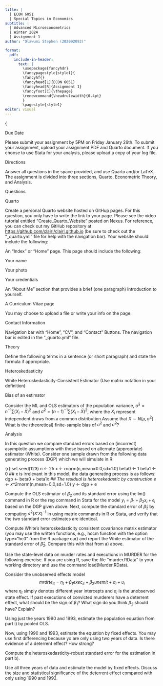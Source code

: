 ```yaml
---
title: |
  | ECON 6051 
  | Special Topics in Economics
subtitle: |
  | Advanced Microeconometrics
  | Winter 2024
  | Assignment 1
author: "Olawumi Stephen (202092092)"

format: 
  pdf:
    include-in-header: 
      text: |
        \usepackage{fancyhdr}
        \fancypagestyle{style1}{
        \fancyhf{}
        \fancyhead[L]{ECON 6051}
        \fancyhead[R]{Assignment 1}
        \fancyfoot[C]{\thepage}
        \renewcommand{\headrulewidth}{0.4pt}
        }
        \pagestyle{style1}
editor: visual
---
```


{\thispagestyle{style1}

\vspace{-1in}

Due Date

Please submit your assignment by 5PM on Friday January 26th. To submit your assignment, upload your assignment PDF and Quarto document. If you choose to use Stata for your analysis, please upload a copy of your log file.

Directions

Answer all questions in the space provided, and use Quarto and/or LaTeX. The assignment is divided into three sections, Quarto, Econometric Theory, and Analysis.

Questions

Quarto

Create a personal Quarto website hosted on GitHup pages. For this question, you only have to write the link to your page. Please see the video tutorial entitled "Create_Quarto_Website" posted on Nexus. For reference, you can check out my GitHub repository at <https://github.com/clairl/clairl.github.io> (be sure to check out the "\_quarto.yml" file for help with the navigation bar). Your website should include the following:

An "Index" or "Home" page. This page should include the following:

Your name

Your photo

Your credentials

An "About Me" section that provides a brief (one paragraph) introduction to yourself.

A Curriculum Vitae page

You may choose to upload a file or write your info on the page.

Contact Information

Navigation bar with "Home", "CV", and "Contact" Buttons. The navigation bar is edited in the "\_quarto.yml" file.

\vspace{1in}

Theory

Define the following terms in a sentence (or short paragraph) and state the formula if appropriate.

Heteroskedasticity

\vspace{1in}

White Heteroskedasticity-Consistent Estimator (Use matrix notation in your definition)

\vspace{1in}

Bias of an estimator\vspace{1in}

Consider the ML and OLS estimators of the population variance, $\tilde\sigma^2=n^{-1}\sum(X_i-\bar X)^2$ and $\hat\sigma^2=(n-1)^{-1}\sum(X_i-\bar X)^2$, where the $X_i$ represent independent draws from a common distribution.Assume that $X\sim N(\mu,\sigma^2)$. What is the (theoretical) finite-sample bias of $\hat\sigma^2$ and $\tilde\sigma^2$?

\vspace{1in}

Analysis

In this question we compare standard errors based on (incorrect) asymptotic assumptions with those based on alternate (appropriate) estimator (White). Consider one sample drawn from the following data generating process (DGP) which we will simulate in R:

{r} set.seed(123) n \<- 25 x \<- rnorm(n,mean=0.0,sd=1.0) beta0 \<- 1 beta1 \<- 0 \## x is irrelevant in this model, the data generating process is as follows: dgp \<- beta0 + beta1*x \## The residual is heteroskedastic by construction e \<- x\^2*rnorm(n,mean=0.0,sd=1.0) y \<- dgp + e

Compute the OLS estimator of $\beta_2$ and its standard error using the lm() command in R or the reg command in Stata for the model $y_i=\beta_1+\beta_2 x_i+\epsilon_i$ based on the DGP given above. Next, compute the standard error of $\hat\beta_2$ by computing $\hat\sigma^2(X'X)^{-1}$ in using matrix commands in R or Stata, and verify that the two standard error estimates are identical.

\vspace{1in}

Compute White's heteroskedasticity consistent covariance matrix estimator (you may use the written functions, e.g., hccm function with the option type="hc0" from the R package car) and report the White estimator of the standard error of $\hat\beta_2$. Compare this with that from a) above.

\vspace{1in}

Use the state-level data on murder rates and executions in MURDER for the following exercise. If you are using R, save the file "murder.RData" to your working directory and use the command load(Murder.RData).

Consider the unobserved effects model $$mrdrte_{it}=\eta_t+\beta_1exec_{it}+\beta_2unem{it}+a_i+u_i$$ where $\eta_t$ simply denotes different year intercepts and $a_i$ is the unobserved state effect. If past executions of convicted murderers have a deterrent effect, what should be the sign of $\beta_1$? What sign do you think $\beta_2$ should have? Explain?

\vspace{1in}

Using just the years 1990 and 1993, estimate the population equation from part i) by pooled OLS.

\vspace{1in}

Now, using 1990 and 1993, estimate the equation by fixed effects. You may use first differencing because yo are only using two years of data. Is there evidence of a deterrent effect? How strong?

\vspace{1in}

Compute the heteroskedasticity-robust standard error for the estimation in part b).

\vspace{1in}

Use all three years of data and estimate the model by fixed effects. Discuss the size and statistical significance of the deterrent effect compared with only using 1990 and 1993.
